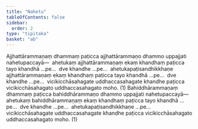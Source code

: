 ```yaml
---
title: "Nahetu"
tableOfContents: false
sidebar:
  order: 2
type: "tipitaka"
basket: "ab"
---
```



<DynamicBreadcrumb />

<Division number="4">

<Paragraph number="2876">
Ajjhattārammaṇaṃ dhammaṃ paṭicca ajjhattārammaṇo dhammo uppajjati nahetupaccayā—  ahetukaṃ ajjhattārammaṇaṃ ekaṃ khandhaṃ paṭicca tayo khandhā …pe…  dve khandhe …pe…  ahetukapaṭisandhikkhaṇe ajjhattārammaṇaṃ ekaṃ khandhaṃ paṭicca tayo khandhā …pe…  dve khandhe …pe…  vicikicchāsahagate uddhaccasahagate khandhe paṭicca vicikicchāsahagato uddhaccasahagato moho. (1)
</Paragraph>

<Paragraph number="2877">
Bahiddhārammaṇaṃ dhammaṃ paṭicca bahiddhārammaṇo dhammo uppajjati nahetupaccayā—  ahetukaṃ bahiddhārammaṇaṃ ekaṃ khandhaṃ paṭicca tayo khandhā …pe…  dve khandhe …pe…  ahetukapaṭisandhikkhaṇe …pe…  vicikicchāsahagate uddhaccasahagate khandhe paṭicca vicikicchāsahagato uddhaccasahagato moho. (1)
</Paragraph>
</Division>